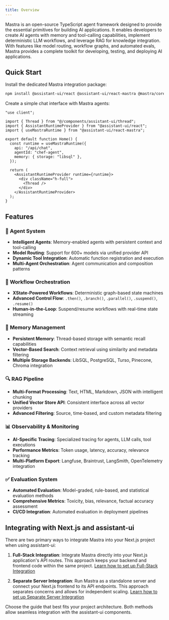 ```yaml
---
title: Overview
---
```


Mastra is an open-source TypeScript agent framework designed to provide the essential primitives for building AI applications. It enables developers to create AI agents with memory and tool-calling capabilities, implement deterministic LLM workflows, and leverage RAG for knowledge integration. With features like model routing, workflow graphs, and automated evals, Mastra provides a complete toolkit for developing, testing, and deploying AI applications.

## Quick Start

Install the dedicated Mastra integration package:

```bash npm2yarn
npm install @assistant-ui/react @assistant-ui/react-mastra @mastra/core @mastra/memory
```

Create a simple chat interface with Mastra agents:

```tsx
"use client";

import { Thread } from "@/components/assistant-ui/thread";
import { AssistantRuntimeProvider } from "@assistant-ui/react";
import { useMastraRuntime } from "@assistant-ui/react-mastra";

export default function Home() {
  const runtime = useMastraRuntime({
    api: "/api/chat",
    agentId: "chef-agent",
    memory: { storage: "libsql" },
  });

  return (
    <AssistantRuntimeProvider runtime={runtime}>
      <div className="h-full">
        <Thread />
      </div>
    </AssistantRuntimeProvider>
  );
}
```

## Features

### 🤖 **Agent System**
- **Intelligent Agents**: Memory-enabled agents with persistent context and tool-calling
- **Model Routing**: Support for 600+ models via unified provider API
- **Dynamic Tool Integration**: Automatic function registration and execution
- **Multi-Agent Orchestration**: Agent communication and composition patterns

### 🔀 **Workflow Orchestration**
- **XState-Powered Workflows**: Deterministic graph-based state machines
- **Advanced Control Flow**: `.then()`, `.branch()`, `.parallel()`, `.suspend()`, `.resume()`
- **Human-in-the-Loop**: Suspend/resume workflows with real-time state streaming

### 🧠 **Memory Management**
- **Persistent Memory**: Thread-based storage with semantic recall capabilities
- **Vector-Based Search**: Context retrieval using similarity and metadata filtering
- **Multiple Storage Backends**: LibSQL, PostgreSQL, Turso, Pinecone, Chroma integration

### 🔍 **RAG Pipeline**
- **Multi-Format Processing**: Text, HTML, Markdown, JSON with intelligent chunking
- **Unified Vector Store API**: Consistent interface across all vector providers
- **Advanced Filtering**: Source, time-based, and custom metadata filtering

### 📊 **Observability & Monitoring**
- **AI-Specific Tracing**: Specialized tracing for agents, LLM calls, tool executions
- **Performance Metrics**: Token usage, latency, accuracy, relevance tracking
- **Multi-Platform Export**: Langfuse, Braintrust, LangSmith, OpenTelemetry integration

### ✅ **Evaluation System**
- **Automated Evaluation**: Model-graded, rule-based, and statistical evaluation methods
- **Comprehensive Metrics**: Toxicity, bias, relevance, factual accuracy assessment
- **CI/CD Integration**: Automated evaluation in deployment pipelines

## Integrating with Next.js and assistant-ui

There are two primary ways to integrate Mastra into your Next.js project when using assistant-ui:

1.  **Full-Stack Integration**: Integrate Mastra directly into your Next.js application's API routes. This approach keeps your backend and frontend code within the same project.
    [Learn how to set up Full-Stack Integration](./full-stack-integration)

2.  **Separate Server Integration**: Run Mastra as a standalone server and connect your Next.js frontend to its API endpoints. This approach separates concerns and allows for independent scaling.
    [Learn how to set up Separate Server Integration](./separate-server-integration)

Choose the guide that best fits your project architecture. Both methods allow seamless integration with the assistant-ui components.
